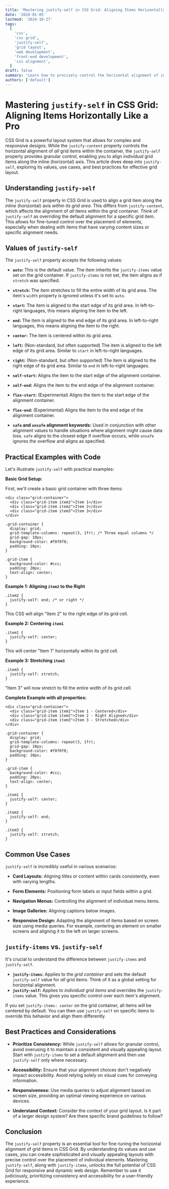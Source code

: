 ```yaml
---
title: 'Mastering justify-self in CSS Grid: Aligning Items Horizontally Like a Pro'
date: '2024-01-05'
lastmod: '2024-10-27'
tags:
  [
    'css',
    'css grid',
    'justify-self',
    'grid layout',
    'web development',
    'front-end development',
    'css alignment',
  ]
draft: false
summary: 'Learn how to precisely control the horizontal alignment of individual grid items within a CSS Grid container using the `justify-self` property. This comprehensive guide provides detailed explanations, practical examples, and common use cases for mastering `justify-self`.'
authors: ['default']
---
```


# Mastering `justify-self` in CSS Grid: Aligning Items Horizontally Like a Pro

CSS Grid is a powerful layout system that allows for complex and responsive designs. While the `justify-content` property controls the horizontal alignment of _all_ grid items within the container, the `justify-self` property provides granular control, enabling you to align _individual_ grid items along the inline (horizontal) axis. This article dives deep into `justify-self`, exploring its values, use cases, and best practices for effective grid layout.

## Understanding `justify-self`

The `justify-self` property in CSS Grid is used to align a grid item along the _inline_ (horizontal) axis _within its grid area_. This differs from `justify-content`, which affects the alignment of _all_ items within the grid container. Think of `justify-self` as overriding the default alignment for a specific grid item. This allows for fine-tuned control over the placement of elements, especially when dealing with items that have varying content sizes or specific alignment needs.

## Values of `justify-self`

The `justify-self` property accepts the following values:

- **`auto`:** This is the default value. The item inherits the `justify-items` value set on the grid container. If `justify-items` is not set, the item aligns as if `stretch` was specified.

- **`stretch`:** The item stretches to fill the entire width of its grid area. The item's `width` property is ignored unless it's set to `auto`.

- **`start`:** The item is aligned to the start edge of its grid area. In left-to-right languages, this means aligning the item to the left.

- **`end`:** The item is aligned to the end edge of its grid area. In left-to-right languages, this means aligning the item to the right.

- **`center`:** The item is centered within its grid area.

- **`left`:** (Non-standard, but often supported) The item is aligned to the left edge of its grid area. Similar to `start` in left-to-right languages.

- **`right`:** (Non-standard, but often supported) The item is aligned to the right edge of its grid area. Similar to `end` in left-to-right languages.

- **`self-start`:** Aligns the item to the start edge of the alignment container.

- **`self-end`:** Aligns the item to the end edge of the alignment container.

- **`flex-start`:** (Experimental) Aligns the item to the start edge of the alignment container.

- **`flex-end`:** (Experimental) Aligns the item to the end edge of the alignment container.

- **`safe` and `unsafe` alignment keywords:** Used in conjunction with other alignment values to handle situations where alignment might cause data loss. `safe` aligns to the closest edge if overflow occurs, while `unsafe` ignores the overflow and aligns as specified.

## Practical Examples with Code

Let's illustrate `justify-self` with practical examples:

**Basic Grid Setup:**

First, we'll create a basic grid container with three items:

```plaintext
<div class="grid-container">
  <div class="grid-item item1">Item 1</div>
  <div class="grid-item item2">Item 2</div>
  <div class="grid-item item3">Item 3</div>
</div>
```

```plaintext
.grid-container {
  display: grid;
  grid-template-columns: repeat(3, 1fr); /* Three equal columns */
  grid-gap: 10px;
  background-color: #f0f0f0;
  padding: 10px;
}

.grid-item {
  background-color: #ccc;
  padding: 20px;
  text-align: center;
}
```

**Example 1: Aligning `item2` to the Right**

```plaintext
.item2 {
  justify-self: end; /* or right */
}
```

This CSS will align "Item 2" to the right edge of its grid cell.

**Example 2: Centering `item1`**

```plaintext
.item1 {
  justify-self: center;
}
```

This will center "Item 1" horizontally within its grid cell.

**Example 3: Stretching `item3`**

```plaintext
.item3 {
  justify-self: stretch;
}
```

"Item 3" will now stretch to fill the entire width of its grid cell.

**Complete Example with all properties:**

```plaintext
<div class="grid-container">
  <div class="grid-item item1">Item 1 - Centered</div>
  <div class="grid-item item2">Item 2 - Right Aligned</div>
  <div class="grid-item item3">Item 3 - Stretched</div>
</div>
```

```plaintext
.grid-container {
  display: grid;
  grid-template-columns: repeat(3, 1fr);
  grid-gap: 10px;
  background-color: #f0f0f0;
  padding: 10px;
}

.grid-item {
  background-color: #ccc;
  padding: 20px;
  text-align: center;
}

.item1 {
  justify-self: center;
}

.item2 {
  justify-self: end;
}

.item3 {
  justify-self: stretch;
}

```

## Common Use Cases

`justify-self` is incredibly useful in various scenarios:

- **Card Layouts:** Aligning titles or content within cards consistently, even with varying lengths.

- **Form Elements:** Positioning form labels or input fields within a grid.

- **Navigation Menus:** Controlling the alignment of individual menu items.

- **Image Galleries:** Aligning captions below images.

- **Responsive Design:** Adapting the alignment of items based on screen size using media queries. For example, centering an element on smaller screens and aligning it to the left on larger screens.

## `justify-items` vs. `justify-self`

It's crucial to understand the difference between `justify-items` and `justify-self`.

- **`justify-items`:** Applies to the _grid container_ and sets the default `justify-self` value for _all_ grid items. Think of it as a global setting for horizontal alignment.
- **`justify-self`:** Applies to _individual grid items_ and overrides the `justify-items` value. This gives you specific control over each item's alignment.

If you set `justify-items: center` on the grid container, all items will be centered by default. You can then use `justify-self` on specific items to override this behavior and align them differently.

## Best Practices and Considerations

- **Prioritize Consistency:** While `justify-self` allows for granular control, avoid overusing it to maintain a consistent and visually appealing layout. Start with `justify-items` to set a default alignment and then use `justify-self` only where necessary.

- **Accessibility:** Ensure that your alignment choices don't negatively impact accessibility. Avoid relying solely on visual cues for conveying information.

- **Responsiveness:** Use media queries to adjust alignment based on screen size, providing an optimal viewing experience on various devices.

- **Understand Context:** Consider the context of your grid layout. Is it part of a larger design system? Are there specific brand guidelines to follow?

## Conclusion

The `justify-self` property is an essential tool for fine-tuning the horizontal alignment of grid items in CSS Grid. By understanding its values and use cases, you can create sophisticated and visually appealing layouts with precise control over the placement of individual elements. Mastering `justify-self`, along with `justify-items`, unlocks the full potential of CSS Grid for responsive and dynamic web design. Remember to use it judiciously, prioritizing consistency and accessibility for a user-friendly experience.

